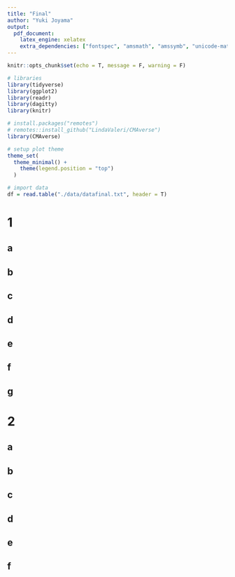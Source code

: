 ```yaml
---
title: "Final"
author: "Yuki Joyama"
output: 
  pdf_document:
    latex_engine: xelatex
    extra_dependencies: ["fontspec", "amsmath", "amssymb", "unicode-math"]
---
```


```r
knitr::opts_chunk$set(echo = T, message = F, warning = F)
```

```r
# libraries
library(tidyverse)
library(ggplot2)
library(readr)
library(dagitty)
library(knitr)

# install.packages("remotes")
# remotes::install_github("LindaValeri/CMAverse")
library(CMAverse)

# setup plot theme
theme_set(
  theme_minimal() +
    theme(legend.position = "top")
  )
```

```r
# import data
df = read.table("./data/datafinal.txt", header = T)
```

# 1 
## a

## b

## c

## d

## e

## f

## g

# 2 
## a

## b

## c

## d

## e

## f
















